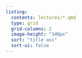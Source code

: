 ```yaml
---
listing:
  contents: lectures/*.qmd
  type: grid
  grid-columns: 2
  image-height: "340px"
  sort: "title asc"
  sort-ui: false
---
```



